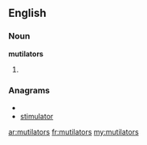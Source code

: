 ==English==

===Noun===
'''mutilators'''

# {{plural of|[[mutilator]]}}

===Anagrams===
* {{alphagram|ailmorsttu}}
* [[stimulator#English|stimulator]]

[[ar:mutilators]]
[[fr:mutilators]]
[[my:mutilators]]